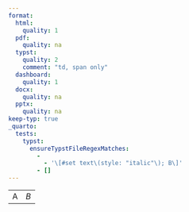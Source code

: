 ```yaml
---
format:
  html:
    quality: 1
  pdf:
    quality: na
  typst:
    quality: 2
    comment: "td, span only"
  dashboard:
    quality: 1
  docx:
    quality: na
  pptx:
    quality: na
keep-typ: true
_quarto:
  tests:
    typst:
      ensureTypstFileRegexMatches:
        -
          - '\[#set text\(style: "italic"\); B\]'
        - []
---
```


```{=html}
<table>
    <tr><td>A</td><td style="font-style: italic;">B</td></tr>
</table>
```

